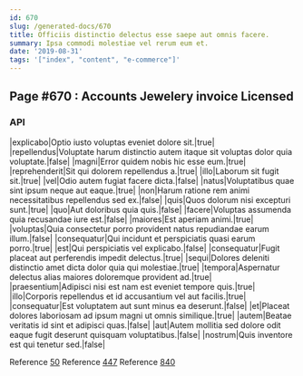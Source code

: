 ```yaml
---
id: 670
slug: /generated-docs/670
title: Officiis distinctio delectus esse saepe aut omnis facere.
summary: Ipsa commodi molestiae vel rerum eum et.
date: '2019-08-31'
tags: '["index", "content", "e-commerce"]'
---
```


## Page #670 : Accounts Jewelery invoice Licensed
### API

|explicabo|Optio iusto voluptas eveniet dolore sit.|true|
|repellendus|Voluptate harum distinctio autem itaque sit voluptas dolor quia voluptate.|false|
|magni|Error quidem nobis hic esse eum.|true|
|reprehenderit|Sit qui dolorem repellendus a.|true|
|illo|Laborum sit fugit sit.|true|
|vel|Odio autem fugiat facere dicta.|false|
|natus|Voluptatibus quae sint ipsum neque aut eaque.|true|
|non|Harum ratione rem animi necessitatibus repellendus sed ex.|false|
|quis|Quos dolorum nisi excepturi sunt.|true|
|quo|Aut doloribus quia quis.|false|
|facere|Voluptas assumenda quia recusandae iure est.|false|
|maiores|Est aperiam animi.|true|
|voluptas|Quia consectetur porro provident natus repudiandae earum illum.|false|
|consequatur|Qui incidunt et perspiciatis quasi earum porro.|true|
|est|Qui perspiciatis vel explicabo.|false|
|consequatur|Fugit placeat aut perferendis impedit delectus.|true|
|sequi|Dolores deleniti distinctio amet dicta dolor quia qui molestiae.|true|
|tempora|Aspernatur delectus alias maiores doloremque provident ad.|true|
|praesentium|Adipisci nisi est nam est eveniet tempore quis.|true|
|illo|Corporis repellendus et id accusantium vel aut facilis.|true|
|consequatur|Est voluptatem aut sunt minus ea deserunt.|false|
|et|Placeat dolores laboriosam ad ipsum magni ut omnis similique.|true|
|autem|Beatae veritatis id sint et adipisci quas.|false|
|aut|Autem mollitia sed dolore odit eaque fugit deserunt quisquam voluptatibus.|false|
|nostrum|Quis inventore est qui tenetur sed.|false|

Reference [50](/generated-docs/50)
Reference [447](/generated-docs/447)
Reference [840](/generated-docs/840)


<Partial />



